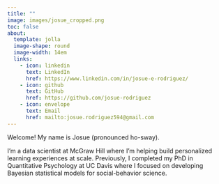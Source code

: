 ```yaml
---
title: ""
image: images/josue_cropped.png
toc: false
about: 
  template: jolla
  image-shape: round
  image-width: 14em
  links:
    - icon: linkedin
      text: LinkedIn
      href: https://www.linkedin.com/in/josue-e-rodriguez/
    - icon: github
      text: GitHub
      href: https://github.com/josue-rodriguez
    - icon: envelope
      text: Email
      href: mailto:josue.rodriguez594@gmail.com
---
```


Welcome! My name is Josue (pronounced ho-sway). 

I’m a data scientist at McGraw Hill where I’m helping build personalized learning experiences at scale. Previously, I completed my PhD in Quantitative Psychology at UC Davis where I focused on developing Bayesian statistical models for social-behavior science.

